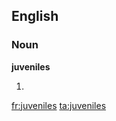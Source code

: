 ==English==

===Noun===
'''juveniles'''

# {{plural of|[[juvenile]]}}

[[fr:juveniles]]
[[ta:juveniles]]